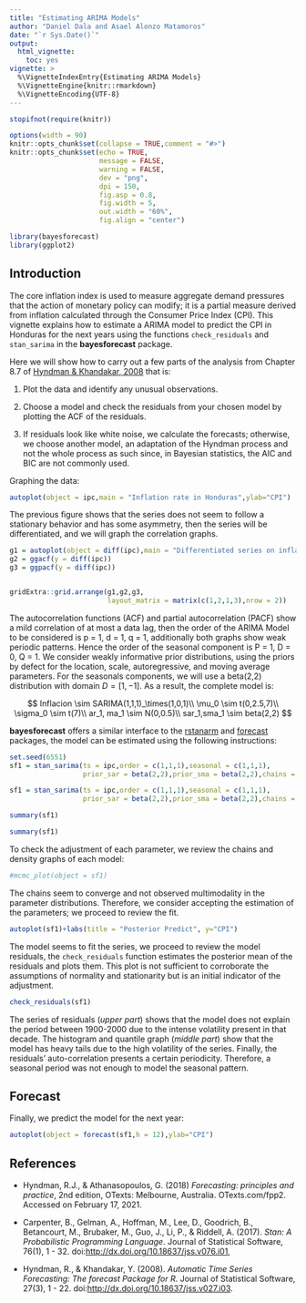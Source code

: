 ```yaml
---
title: "Estimating ARIMA Models"
author: "Daniel Dala and Asael Alonzo Matamoros"
date: "`r Sys.Date()`"
output: 
  html_vignette: 
    toc: yes
vignette: >
  %\VignetteIndexEntry{Estimating ARIMA Models}
  %\VignetteEngine{knitr::rmarkdown}
  %\VignetteEncoding{UTF-8}
---
```


```r
stopifnot(require(knitr))

options(width = 90)
knitr::opts_chunk$set(collapse = TRUE,comment = "#>")
knitr::opts_chunk$set(echo = TRUE,
                      message = FALSE,
                      warning = FALSE,
                      dev = "png",
                      dpi = 150,
                      fig.asp = 0.8,
                      fig.width = 5,
                      out.width = "60%",
                      fig.align = "center")

library(bayesforecast)
library(ggplot2)
```

## Introduction

The core inflation index is used to measure aggregate demand pressures that the action of monetary policy can modify; it is a partial measure derived from inflation calculated through the Consumer Price Index (CPI). This vignette explains how to estimate a ARIMA model to predict the CPI in Honduras for the next years using the functions <code>check_residuals</code> and <code>stan_sarima</code> in the **bayesforecast** package.

Here we will show how to carry out a few parts of the analysis from Chapter 8.7 of <a href="http://dx.doi.org/10.18637/jss.v027.i03">Hyndman & Khandakar, 2008</a> that is:

<ol>

<li>

Plot the data and identify any unusual observations.

</li>

<li>

Choose a model and check the residuals from your chosen model by plotting the ACF of the residuals.

<li>

If residuals look like white noise, we calculate the forecasts; otherwise, we choose another model, an adaptation of the Hyndman process and not the whole process as such since, in Bayesian statistics, the AIC and BIC are not commonly used.

</li>

</ol>

Graphing the data:

```r
autoplot(object = ipc,main = "Inflation rate in Honduras",ylab="CPI")
```

The previous figure shows that the series does not seem to follow a stationary behavior and has some asymmetry, then the series will be differentiated, and we will graph the correlation graphs.

```r
g1 = autoplot(object = diff(ipc),main = "Differentiated series on inflation in Honduras",y = "CPI")
g2 = ggacf(y = diff(ipc))
g3 = ggpacf(y = diff(ipc))


gridExtra::grid.arrange(g1,g2,g3,
                        layout_matrix = matrix(c(1,2,1,3),nrow = 2))
```

The autocorrelation functions (ACF) and partial autocorrelation (PACF) show a mild correlation of at most a data lag, then the order of the ARIMA Model to be considered is p = 1, d = 1, q = 1, additionally both graphs show weak periodic patterns. Hence the order of the seasonal component is P = 1, D = 0, Q = 1. We consider weakly informative prior distributions, using the priors by defect for the location, scale, autoregressive, and moving average parameters. For the seasonals components, we will use a beta(2,2) distribution with domain $D = [1,-1]$. As a result, the complete model is:

$$
Inflacion \sim SARIMA(1,1,1)_\times(1,0,1)\\
\mu_0 \sim t(0,2.5,7)\\
\sigma_0 \sim t(7)\\ 
ar_1, ma_1 \sim N(0,0.5)\\ 
sar_1,sma_1 \sim beta(2,2)
$$

**bayesforecast** offers a similar interface to the [rstanarm](https://mc-stan.org/rstanarm/) and [forecast](https://github.com/robjhyndman/forecast) packages, the model can be estimated using the following instructions:

```r
set.seed(6551)
sf1 = stan_sarima(ts = ipc,order = c(1,1,1),seasonal = c(1,1,1),
                  prior_sar = beta(2,2),prior_sma = beta(2,2),chains = 1)
```

```r
sf1 = stan_sarima(ts = ipc,order = c(1,1,1),seasonal = c(1,1,1),
                  prior_sar = beta(2,2),prior_sma = beta(2,2),chains = 1)

summary(sf1)
```

```r
summary(sf1)
```

To check the adjustment of each parameter, we review the chains and density graphs of each model:

```r
#mcmc_plot(object = sf1)
```

The chains seem to converge and not observed multimodality in the parameter distributions. Therefore, we consider accepting the estimation of the parameters; we proceed to review the fit.

```r
autoplot(sf1)+labs(title = "Posterior Predict", y="CPI")
```

The model seems to fit the series, we proceed to review the model residuals, the <code>check_residuals</code> function estimates the posterior mean of the residuals and plots them. This plot is not sufficient to corroborate the assumptions of normality and stationarity but is an initial indicator of the adjustment.

```r
check_residuals(sf1)
```

The series of residuals (*upper part*) shows that the model does not explain the period between 1900-2000 due to the intense volatility present in that decade. The histogram and quantile graph (*middle part*) show that the model has heavy tails due to the high volatility of the series. Finally, the residuals' auto-correlation presents a certain periodicity. Therefore, a seasonal period was not enough to model the seasonal pattern.

## Forecast

Finally, we predict the model for the next year:

```r
autoplot(object = forecast(sf1,h = 12),ylab="CPI")
```

## References

-   Hyndman, R.J., & Athanasopoulos, G. (2018) *Forecasting: principles and practice*, 2nd edition, OTexts: Melbourne, Australia. OTexts.com/fpp2. Accessed on February 17, 2021.

-   Carpenter, B., Gelman, A., Hoffman, M., Lee, D., Goodrich, B., Betancourt, M., Brubaker, M., Guo, J., Li, P., & Riddell, A. (2017). *Stan: A Probabilistic Programming Language*. Journal of Statistical Software, 76(1), 1 - 32. doi:<a href="http://dx.doi.org/10.18637/jss.v076.i01">http://dx.doi.org/10.18637/jss.v076.i01</a>,

-   Hyndman, R., & Khandakar, Y. (2008). *Automatic Time Series Forecasting: The forecast Package for R*. Journal of Statistical Software, 27(3), 1 - 22. doi:<a href="http://dx.doi.org/10.18637/jss.v027.i03">http://dx.doi.org/10.18637/jss.v027.i03</a>.
